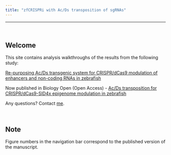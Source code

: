 ```yaml
---
title: "zfCRISPRi with Ac/Ds transposition of sgRNAs"
---
```


---

<br>

## Welcome

This site contains analysis walkthroughs of the results from the following study:

[Re-purposing Ac/Ds transgenic system for CRISPR/dCas9 modulation of enhancers and non-coding RNAs in zebrafish](https://www.biorxiv.org/content/10.1101/450684v2)

Now published in Biology Open (Open Access) - [Ac/Ds transposition for CRISPR/dCas9-SID4x epigenome modulation in zebrafish](https://doi.org/10.1242/bio.059995)

Any questions? Contact [me](https://vchongmorrison.github.io/email/).

<br>

## Note

Figure numbers in the navigation bar correspond to the published version of the manuscript.



